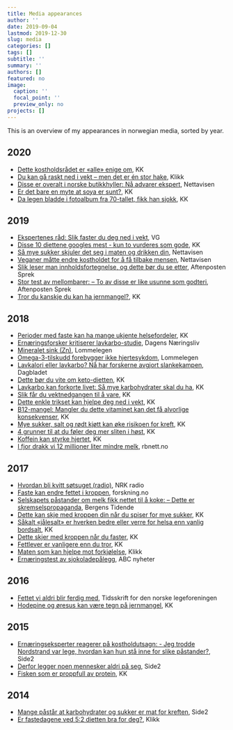 ```yaml
---
title: Media appearances
author: ''
date: 2019-09-04
lastmod: 2019-12-30
slug: media
categories: []
tags: []
subtitle: ''
summary: ''
authors: []
featured: no
image:
  caption: ''
  focal_point: ''
  preview_only: no
projects: []
---
```


This is an overview of my appearances in norwegian media, sorted by year. 

## 2020
- [Dette kostholdsrådet er «alle» enige om](https://www.kk.no/helse/dette-kostholdsradet-er-alle-enige-om/72732080), KK
- [Du kan gå raskt ned i vekt – men det er én stor hake](https://www.klikk.no/helse/kosthold/slik-gar-du-ned-i-vekt-med-keto-dietten-6936242), Klikk
- [Disse er overalt i norske butikkhyller: Nå advarer ekspert](https://www.nettavisen.no/okonomi/disse-er-overalt-i-norske-butikkhyller-na-advarer-ekspert/3423933242.html), Nettavisen
- [Er det bare en myte at soya er sunt?](https://www.kk.no/mat/er-det-bare-en-myte-at-soya-er-sunt/72136070), KK
- [Da legen bladde i fotoalbum fra 70-tallet, fikk han sjokk](https://www.kk.no/helse/da-legen-bladde-i-fotoalbum-fra-70-tallet-fikk-han-sjokk/72108135), KK

## 2019
- [Ekspertenes råd: Slik faster du deg ned i vekt](https://www.vg.no/forbruker/helse/i/K3knAX/ekspertenes-raad-slik-faster-du-deg-ned-i-vekt), VG
- [Disse 10 diettene googles mest - kun to vurderes som gode](https://www.kk.no/helse/disse-10-diettene-googles-mest---kun-to-vurderes-som-gode/71690391), KK
- [Så mye sukker skjuler det seg i maten og drikken din](https://www.nettavisen.no/livsstil/sa-mye-sukker-skjuler-det-seg-i-maten-og-drikken-din/3423637124.html), Nettavisen
- [Veganer måtte endre kostholdet for å få tilbake mensen](https://www.nettavisen.no/livsstil/veganer-matte-endre-kostholdet-for-a-fa-tilbake-mensen/3423624288.html), Nettavisen
- [Slik leser man innholdsfortegnelse, og dette bør du se etter](https://www.aftenposten.no/sport/sprek/i/jdO4ae/Slik-leser-man-innholdsfortegnelse_-og-dette-bor-du-se-etter), Aftenposten Sprek
- [Stor test av mellombarer: – To av disse er like usunne som godteri](https://www.adressa.no/100Sport/sprek/Stor-test-av-mellombarer--To-av-disse-er-like-usunne-som-godteri-267242b.html), Aftenposten Sprek
- [Tror du kanskje du kan ha jernmangel?](https://www.kk.no/helse/tror-du-kanskje-du-kan-ha-jernmangel/70743439), KK

## 2018
- [Perioder med faste kan ha mange ukjente helsefordeler](https://www.kk.no/helse/perioder-med-faste-kan-ha-mange-ukjente-helsefordeler/70511206), KK
- [Ernæringsforsker kritiserer lavkarbo-studie](https://www.dn.no/helse/rikshospitalet/helsedirektoratet/lchf/ernaringsforsker-kritiserer-lavkarbo-studie/2-1-479457), Dagens Næringsliv
- [Mineralet sink (Zn)](https://www.lommelegen.no/ernæring/kosthold/artikkel/mineralet-sink-zn/70237097), Lommelegen
- [Omega-3-tilskudd forebygger ikke     hjertesykdom](https://www.lommelegen.no/hjerte-og-kar/artikkel/omega-3-ti lskudd-forebygger-ikke-hjertesykdom/70168284), Lommelegen
- [Lavkalori eller lavkarbo? Nå har forskerne avgjort     slankekampen](https://www.dagbladet.no/mat/lavkalori-eller-lavkarbo-na-ha r-forskerne-avgjort-slankekampen/69566455), Dagbladet
- [Dette bør du vite om     keto-dietten](https://www.kk.no/helse/dette-bor-du-vite-om-keto-dietten/69854226), KK
- [Lavkarbo kan forkorte livet: Så mye karbohydrater skal du     ha](https://www.kk.no/helse/lavkarbo-kan-forkorte-livet-sa-mye-karbohydrater-skal-du-ha/70146850), KK
- [Slik får du vektnedgangen til å     vare](https://www.kk.no/helse/slik-far-du-vektnedgangen-til-a-vare/69970860), KK
- [Dette enkle trikset kan hjelpe deg ned i     vekt](https://www.kk.no/helse/dette-enkle-trikset-kan-hjelpe-deg-ned-i-vekt/69541630), KK
- [B12-mangel: Mangler du dette vitaminet kan det få alvorlige     konsekvenser](https://www.kk.no/helse/mangler-du-dette-vitaminet-kan-det-fa-alvorlige-konsekvenser/70329844), KK
- [Mye sukker, salt og rødt kjøtt kan øke risikoen for     kreft](https://www.kk.no/helse/mye-sukker-salt-og-rodt-kjott-kan-oke-risikoen-for-kreft/69375719), KK
- [4 grunner til at du føler deg mer sliten i     høst](https://www.kk.no/helse/4-grunner-til-at-du-foler-deg-mer-sliten-i- host/70307650), KK
- [Koffein kan styrke hjertet](https://www.kk.no/helse/koffein-kan-styrke-hjertet/69990108), KK
- [I fjor drakk vi 12 millioner liter mindre melk](https://www.rbnett.no/nyheter/2018/02/01/I-fjor-drakk-vi-12-millioner-liter-mindre-melk-16010284.ece), rbnett.no

## 2017
- [Hvordan bli kvitt søtsuget (radio)](https://radio.nrk.no/serie/distriktsprogram-hordaland/DKHO02000217/03-01-2017#t=43m24s), NRK radio
- [Faste kan endre fettet i kroppen](https://forskning.no/slanking-helse-ny/faste-kan-endre-fettet-i-kroppen/314904), forskning.no
- [Selskapets påstander om melk fikk nettet til å koke: – Dette er skremselspropaganda](https://www.bt.no/sprek/i/Xg6AGb/selskapets-paastander-om-melk-fikk-nettet-til-aa-koke-dette-er-skrems), Bergens Tidende
- [Dette kan skje med kroppen din når du spiser for mye sukker](https://www.kk.no/helse/dette-kan-skje-med-kroppen-din-nar-du-spiser-for-mye-sukker/68952691), KK
- [Såkalt «jålesalt» er hverken bedre eller verre for helsa enn vanlig bordsalt](https://www.kk.no/helse/sakalt-jalesalt-er-hverken-bedre-eller-verre-for-helsa-enn-vanlig-bordsalt/67735666), KK
- [Dette skjer med kroppen når du faster](https://www.kk.no/helse/dette-skjer-med-kroppen-nar-du-faster/67978018), KK
- [Fettlever er vanligere enn du tror](https://www.kk.no/helse/fettlever-er-vanligere-enn-du-tror/68221854), KK
- [Maten som kan hjelpe mot forkjølelse](https://www.klikk.no/helse/doktoronline/forkjolelse/mat-mot-forkjolelse-2500894), Klikk
- [Ernæringstest av sjokoladepålegg](https://www.abcnyheter.no/livet/mat-og-drikke/2017/08/15/195324567/ernaeringstest-av-sjokoladepalegg), ABC nyheter
    
## 2016
- [Fettet vi aldri blir ferdig med](https://tidsskriftet.no/2016/07/fra-andre-tidsskrifter/fettet-vi-aldri-blir-ferdig-med), Tidsskrift for den norske legeforeningen
- [Hodepine og øresus kan være tegn på jernmangel](https://www.kk.no/helse/hodepine-og-oresus-kan-vaere-tegn-pa-jernmangel/67746148), KK

## 2015
- [Ernæringseksperter reagerer på kostholdutsagn: - Jeg trodde Nordstrand var lege, hvordan kan hun stå inne for slike påstander?](https://www.side2.no/helse/ernaeringseksperter-reagerer-pa-kostholdutsagn---jeg-trodde-nordstrand-var-lege-hvordan-kan-hun-sta-inne-for-slike-pastander-4534876), Side2
- [Derfor legger noen mennesker aldri på seg](https://www.side2.no/helse/derfor-legger-noen-mennesker-aldri-pa-seg-4558737), Side2
- [Fisken som er proppfull av protein](https://www.kk.no/livstil/fisken-som-er-proppfull-av-protein/67794068), KK
    
## 2014
- [Mange påstår at karbohydrater og sukker er mat for kreften](https://www.side2.no/helse/mange-pastar-at-karbohydrater-og-sukker-er-mat-for-kreften-4472875), Side2
- [Er fastedagene ved 5:2 dietten bra for deg?](https://www.klikk.no/helse/kosthold/slank/er-fastedagene-ved-52-dietten-bra-for-deg-2525945), Klikk
    